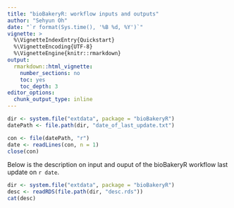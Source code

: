 ```yaml
---
title: "bioBakeryR: workflow inputs and outputs"
author: "Sehyun Oh"
date: "`r format(Sys.time(), '%B %d, %Y')`"
vignette: >
  %\VignetteIndexEntry{Quickstart}
  %\VignetteEncoding{UTF-8}
  %\VignetteEngine{knitr::rmarkdown}
output: 
  rmarkdown::html_vignette:
    number_sections: no
    toc: yes
    toc_depth: 3
editor_options: 
  chunk_output_type: inline
---
```


```r
dir <- system.file("extdata", package = "bioBakeryR")
datePath <- file.path(dir, "date_of_last_update.txt")

con <- file(datePath, "r")
date <- readLines(con, n = 1)
close(con)
```

Below is the description on input and ouput of the bioBakeryR workflow last update
on `r date`.

```r
dir <- system.file("extdata", package = "bioBakeryR")
desc <- readRDS(file.path(dir, "desc.rds"))
cat(desc)
```


